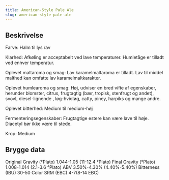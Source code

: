 ```yaml
---
title: American-Style Pale Ale
slug: american-style-pale-ale
---
```


## Beskrivelse
Farve: Halm til lys rav

Klarhed: Afkøling er acceptabelt ved lave temperaturer. Humletåge er tilladt ved enhver temperatur.

Oplevet maltaroma og smag: Lav karamelmaltaroma er tilladt. Lav til middel malthed kan omfatte lav karamelmaltkarakter.

Oplevet humlearoma og smag: Høj, udviser en bred vifte af egenskaber, herunder blomster, citrus, frugtagtig (bær, tropisk, stenfrugt og andet), svovl, diesel-lignende , løg-hvidløg, catty, piney, harpiks og mange andre.

Oplevet bitterhed: Medium til medium-høj

Fermenteringsegenskaber: Frugtagtige estere kan være lave til høje. Diacetyl bør ikke være til stede.

Krop: Medium



## Brygge data
Original Gravity (°Plato) 1.044-1.05 (11-12.4 °Plato)
Final Gravity  (°Plato) 1.008-1.014 (2.1-3.6 °Plato)
ABV 3.50%-4.30% (4.40%-5.40%)
Bitterness (IBU) 30-50
Color SRM (EBC) 4-7(8-14 EBC)					


